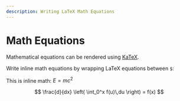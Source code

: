 ```yaml
---
description: Writing LaTeX Math Equations
---
```


# Math Equations

Mathematical equations can be rendered using [KaTeX](https://katex.org).

Write inline math equations by wrapping LaTeX equations between `$`:

This is inline math: $E=mc^2$

$$ 
\frac{d}{dx} \left( \int_0^x f(u)\,du \right) = f(x)
$$


